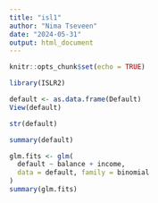 ```yaml
---
title: "isl1"
author: "Nima Tseveen"
date: "2024-05-31"
output: html_document
---
```


```r
knitr::opts_chunk$set(echo = TRUE)
```


```r
library(ISLR2)

default <- as.data.frame(Default)
View(default)

str(default)

summary(default)

glm.fits <- glm(
  default ~ balance + income,
  data = default, family = binomial
)
summary(glm.fits)

```

